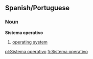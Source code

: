 ==Spanish/Portuguese==
===Noun===
'''Sistema operativo'''

# [[operating system]]

[[pl:Sistema operativo]]
[[fi:Sistema operativo]]